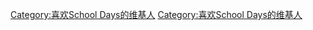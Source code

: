 {{Userbox
  |border-c = #FF2400
  |border-s = 2
  |id-c     = #F8F8FF
  |id-s     = 20
  |id-fc    = #000000
  |info-c   = #000000
  |info-s   = 10
  |info-fc  = #FF2400
  |id       = NB
  |info     = 這個用戶正在搜寻'''[[School Days|<span style="color:#FF2400;">言葉大人乘坐的Niceboat</span>]]'''。
}}
<includeonly>[[Category:喜欢School Days的维基人]]</includeonly><noinclude>
[[Category:喜欢School Days的维基人]]
</noinclude>